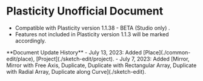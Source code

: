 
# Plasticity Unofficial Document

- Compatible with Plasticity version 1.1.38 - BETA (Studio only) .
- Features not included in Plasticity version 1.1.3 will be marked accordingly.

<Callout type="info">
**Document Update History**
- July 13, 2023: Added [Place](./common-edit/place), [Project](./sketch-edit/project).
- July 7, 2023: Added [Mirror, Mirror with Free Axis, Duplicate, Duplicate with Rectangular Array, Duplicate with Radial Array, Duplicate along Curve](./sketch-edit).
</Callout>




